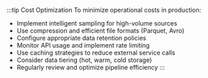 :::tip Cost Optimization
To minimize operational costs in production:

- Implement intelligent sampling for high-volume sources
- Use compression and efficient file formats (Parquet, Avro)
- Configure appropriate data retention policies
- Monitor API usage and implement rate limiting
- Use caching strategies to reduce external service calls
- Consider data tiering (hot, warm, cold storage)
- Regularly review and optimize pipeline efficiency
:::